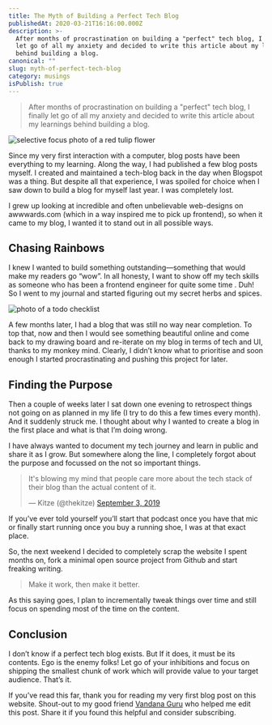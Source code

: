 ```yaml
---
title: The Myth of Building a Perfect Tech Blog
publishedAt: 2020-03-21T16:16:00.000Z
description: >-
  After months of procrastination on building a "perfect" tech blog, I finally
  let go of all my anxiety and decided to write this article about my learnings
  behind building a blog.
canonical: ""
slug: myth-of-perfect-tech-blog
category: musings
isPublish: true
---
```


> After months of procrastination on building a "perfect" tech blog, I finally let go of all my anxiety and decided to write this article about my learnings behind building a blog.

![selective focus photo of a red tulip flower](../../assets/flower.avif "Photo from Pexels.com by João Jesus")

Since my very first interaction with a computer, blog posts have been everything to my learning. Along the way, I had published a few blog posts myself. I created and maintained a tech-blog back in the day when Blogspot was a thing. But despite all that experience, I was spoiled for choice when I saw down to build a blog for myself last year. I was completely lost.

I grew up looking at incredible and often unbelievable web-designs on awwwards.com (which in a way inspired me to pick up frontend), so when it came to my blog, I wanted it to stand out in all possible ways.

## Chasing Rainbows

I knew I wanted to build something outstanding—something that would make my readers go “wow”. In all honesty, I want to show off my tech skills as someone who has been a frontend engineer for quite some time . Duh! So I went to my journal and started figuring out my secret herbs and spices.

![photo of a todo checklist](../../assets/things-to-do-siwalik.avif "A checklist from my journal")

A few months later, I had a blog that was still no way near completion. To top that, now and then I would see something beautiful online and come back to my drawing board and re-iterate on my blog in terms of tech and UI, thanks to my monkey mind. Clearly, I didn’t know what to prioritise and soon enough I started procrastinating and pushing this project for later.

## Finding the Purpose

Then a couple of weeks later I sat down one evening to retrospect things not going on as planned in my life (I try to do this a few times every month). And it suddenly struck me. I thought about why I wanted to create a blog in the first place and what is that I’m doing wrong.

I have always wanted to document my tech journey and learn in public and share it as I grow. But somewhere along the line, I completely forgot about the purpose and focussed on the not so important things.

<blockquote class="twitter-tweet" data-theme="dark"><p lang="en" dir="ltr">It&#39;s blowing my mind that people care more about the tech stack of their blog than the actual content of it.</p>&mdash; Kitze (@thekitze) <a href="https://twitter.com/thekitze/status/1168929106613997569?ref_src=twsrc%5Etfw">September 3, 2019</a></blockquote>

If you’ve ever told yourself you’ll start that podcast once you have that mic or finally start running once you buy a running shoe, I was at that exact place.

So, the next weekend I decided to completely scrap the website I spent months on, fork a minimal open source project from Github and start freaking writing.

> Make it work, then make it better.

As this saying goes, I plan to incrementally tweak things over time and still focus on spending most of the time on the content.

## Conclusion

I don’t know if a perfect tech blog exists. But If it does, it must be its contents. Ego is the enemy folks! Let go of your inhibitions and focus on shipping the smallest chunk of work which will provide value to your target audience. That’s it.

If you’ve read this far, thank you for reading my very first blog post on this website. Shout-out to my good friend <a target="_blank" rel="noopener" href="https://vandana.guru/">Vandana Guru</a> who helped me edit this post. Share it if you found this helpful and consider subscribing.
